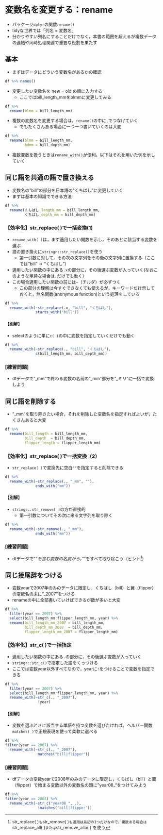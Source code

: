 # 変数名を変更する：rename {#rename}

* パッケージ`dplyr`の関数`rename()`
* tidyな世界では「列名 = 変数名」
* 分かりやすい列名にすることだけでなく，本書の範囲を超えるが複数データの連結や同時処理関連で重要な役割を果たす

## 基本 {#rename-standard}

* まずはデータにどういう変数名があるかの確認

```r
df %>% names()
```

* 変更したい変数名を new = old の順に入力する
  + ここではbill_length_mmをblmmに変更してみる


```r

df %>% 
  rename(blmm = bill_length_mm)
```

* 複数の変数名を変更する場合は，`rename()`の中に`,`でつなげていく
  + でもたくさんある場合に一つ一つ書いていくのは大変

```r
df %>% 
  rename(blmm = bill_length_mm,
         bdmm = bill_depth_mm)

```


* 複数変数を扱うときは`rename_with()`が便利。以下はそれを用いた例を示していく

## 同じ語を共通の語で置き換える{#rename-samew}

* 変数名の"bill"の部分を日本語の"くちばし"に変更していく
* まずは基本の知識でできる方法


```r

df %>% 
  rename(くちばし_length_mm = bill_length_mm,
         くちばし_depth_mm = bill_depth_mm)
```

### 【効率化】str_replace( )で一括変換(1){#rename-strreplace1}

* `rename_with( )`は，まず適用したい関数を示し，そのあとに該当する変数を選ぶ
* 語の置き換えに`stringr::str_replace()`を使う
  + 第一引数に対して，その次の文字列をその後の文字列に置換する（ここでは"bill" → "くちばし"）
* 適用したい関数の中にある`.x`の部分に，その後選ぶ変数が入っていく(なおこのような単純な場合は`.`だけでも動く）
* この場合適用したい関数の前には`~`（チルダ）が必ずつく
  + この部分の理解は今すぐできなくても使えるが，キーワードだけ示しておくと，無名関数(anonymous function)という処理をしている

```r
df %>% 
  rename_with(~str_replace(.x, "bill", "くちばし"),
              starts_with("bill"))
```

#### 【別解】{#rename-strreplace1-other}

* selectのように単に`c( )`の中に変数を指定していくだけでも動く

```r
df %>% 
  rename_with(~str_replace(., "bill", "くちばし"),
              c(bill_length_mm, bill_depth_mm))

```

### [練習問題]

* dfデータで"_mm"で終わる変数の名前の"_mm"部分を"_ミリ"に一括で変換しよう


## 同じ語を削除する{#rename-remove}

* "_mm"を取り除きたい場合，それを削除した変数名を指定すればよいが，たくさんあると大変

```r

df %>% 
  rename(bill_length = bill_length_mm,
         bill_depth  = bill_depth_mm,
         flipper_length = flipper_length_mm)
```

### 【効率化】str_replace( )で一括変換（2）{#rename-strreplace2}

* `str_replace( )`で変換先に空白`""`を指定すると削除できる

```r
df %>% 
  rename_with(~str_replace(., "_mm", ""),
              ends_with("mm"))
```

#### 【別解】 

* `stringr::str_remove( )`の方が直接的
  + 第一引数についてその次に来る文字列を取り除く

```r
df %>% 
  rename_with(~str_remove(., "_mm"),
              ends_with("mm"))
```

### [練習問題]

* dfデータで"_"を含む変数の名前から，"_"をすべて取り除こう（ヒント^[str_replace( )`も`str_remove( )`も適用は最初の1つだけなので，複数ある場合は`str_replace_all( )`または`str_remove_alla( )`を使う]）
  

## 同じ接尾辞をつける{#rename-add}

* 変数yearで2007年のみのデータに限定し，くちばし（bill）と翼（flipper）の変数名の末に"_2007"をつける
* renameの中に全部書いていけばできるが数が多いと大変


```r

df %>% 
  filter(year == 2007) %>% 
  select(bill_length_mm:flipper_length_mm, year) %>% 
  rename(bill_length_mm_2007 = bill_length_mm,
         bill_depth_mm_2007  = bill_depth_mm,
         flipper_length_mm_2007 = flipper_length_mm)
```

### 【効率化】str_c( )で一括指定{#rename-strc}

* 適用したい関数の中にある`.`の部分に，その後選ぶ変数が入っていく
* `stringr::str_c()`で指定した語をくっつける
* ここでは変数year以外すべてなので，yearに`!`をつけることで変数を指定できる

```r
df %>% 
  filter(year == 2007) %>% 
  select(bill_length_mm:flipper_length_mm, year) %>% 
  rename_with(~str_c(., "_2007"),
               !year)
```

#### 【別解】{#rename-strc-other}

* 変数を選ぶときに該当する単語を持つ変数を選びたければ，ヘルパー関数`matches( )`で正規表現を使って柔軟に選べる

```r
df %>% 
filter(year == 2007) %>% 
  rename_with(~str_c(., "_2007"),
               matches("bill|flipper"))
```


### [練習問題]

* dfデータの変数yearで2008年のみのデータに限定し，くちばし（bill）と翼（flipper）で始まる変数以外の変数名の頭に"year08_"をつけてみよう


```r
df %>% 
filter(year == 2008) %>% 
  rename_with(~str_c("year08_", .),
               !matches("bill|flipper"))
```

